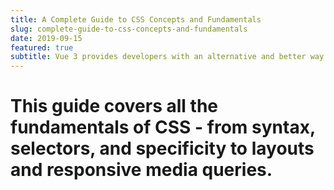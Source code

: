 ```yaml
---
title: A Complete Guide to CSS Concepts and Fundamentals
slug: complete-guide-to-css-concepts-and-fundamentals
date: 2019-09-15
featured: true
subtitle: Vue 3 provides developers with an alternative and better way to build Vue applications.
---
```


# This guide covers all the fundamentals of CSS - from syntax, selectors, and specificity to layouts and responsive media queries.
